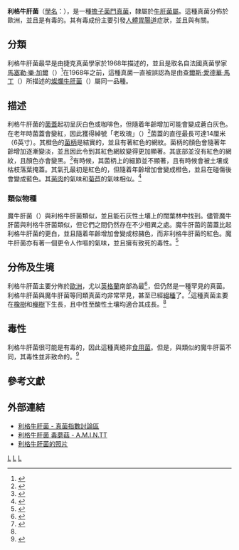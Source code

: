{{Speciesbox 
| taxon = Boletus legaliae
| authority =  [[阿爾伯特·派拉特|Pilát]], 1968
| image = B.legaliae button.jpg
| synonyms = ''Boletus splendidus'' <small>C. Martín 1894</small><br/>
''Boletus satanoides'' sensu auct. mult.
}}
{{mycomorphbox
| name = 利格牛肝菌
| whichGills = adnate
| capShape = convex
| hymeniumType=pores
| stipeCharacter=bare
| ecologicalType=mycorrhizal
| sporePrintColor=olive-brown
| howEdible=poisonous
}}

'''利格牛肝菌'''（[[學名|學名]]：{{lang|la|'''''Boletus legaliae'''''}}），是一種[[擔子菌門|擔子菌門]][[真菌|真菌]]，隸屬於[[牛肝菌屬|牛肝菌屬]]。這種真菌分佈於歐洲，並且是有毒的。其有毒成份主要引發[[人體胃腸道|人體胃腸道]]症狀，並且與{{link-en|魔牛肝菌|Boletus satanas}}有關。

==分類==
利格牛肝菌最早是由捷克真菌學家{{link-en|阿爾伯特·派拉特|Albert Pilát}}於1968年描述的，並且是取名自法國真菌學家[[馬塞勒·樂·加爾|馬塞勒·樂·加爾]]（{{lang|fr|Marcelle Le Gal}}）<ref>{{cite web |author= Bernard Crozes |url= http://mycostra.free.fr/bulletin/femmes_mycologues.htm |title= Les femmes mycologues |accessdate= 2008-07-04 |publisher= Mycological Society of Strasbourg |language= fr |archive-date= 2008-04-14 |archive-url= https://web.archive.org/web/20080414205401/http://mycostra.free.fr/bulletin/femmes_mycologues.htm |dead-url= no }}</ref>在1968年之前，這種真菌一直被誤認為是由[[查爾斯·愛德華·馬丁|查爾斯·愛德華·馬丁]]（{{lang|fr|Charles-Édouard Martín}}）所描述的[[燦爛牛肝菌|燦爛牛肝菌]]（''{{lang|en|Boletus splendidus}}''）屬同一品種。

==描述==
利格牛肝菌的[[菌蓋|菌蓋]]起初呈灰白色或咖啡色，但隨着年齡增加可能會變成蒼白灰色。在老年時菌蓋會變紅，因此獲得綽號「老玫瑰」（{{lang|en|old rose}}）<ref name=C&D1995>{{cite book | author = Régis Courtecuisse and Bernard Duhem  | year = (British version) 1995 | title = Mushrooms and Toadstools of Britain and Europe | publisher = Harper Collins | isbn = 0-00-220025-2}}</ref>菌蓋的直徑最長可達14厘米（6英寸）。其橙色的[[菌柄|菌柄]]是結實的，並且有著紅色的網紋。菌柄的顏色會隨著年齡增加逐漸變淡，並且因此令到其紅色網紋變得更加顯著。其底部並沒有紅色的網紋，且顏色亦會變黑。<ref>{{Cite web |url=http://boletales.com/genera/boletus/b-legaliae/ |title=B. legaliae - boletales |accessdate=2013-11-13 |archive-date=2015-07-02 |archive-url=https://web.archive.org/web/20150702053605/http://boletales.com/genera/boletus/b-legaliae/ |dead-url=no }}</ref>有時候，其菌柄上的細節並不顯著，且有時候會被土壤或枯枝落葉掩蓋。其氣孔最初是紅色的，但隨着年齡增加會變成橙色，並且在碰傷後會變成藍色。其[[菌肉|菌肉]]的氣味和[[菊苣|菊苣]]的氣味相似。<ref name = "MarcelBon87">{{cite book | author = Marcel Bon | year = 1987 | title = The Mushrooms and Toadstools of Britain and North Western Europe | url = https://archive.org/details/mushroomstoadsto0000bonm | publisher = Hodder and Stoughton | isbn = 0-340-39935-X}}</ref>

===類似物種===
魔牛肝菌（''{{lang|en|Boletus satanas}}''）與利格牛肝菌類似，並且能石灰性土壤上的闊葉林中找到。儘管魔牛肝菌與利格牛肝菌類似，但它們之間仍然存在不少相異之處。魔牛肝菌的菌蓋比起利格牛肝菌的更白，並且隨着年齡增加會變成棕赭色，而非利格牛肝菌的紅色。魔牛肝菌亦有著一個更令人作嘔的氣味，並且擁有致死的毒性。<ref name=Phillips06>{{cite book | author = Roger Phillips | year = 2006  | title = Mushrooms | publisher = Pan MacMillan | isbn = 0-330-44237-6}}</ref>

==分佈及生境==
利格牛肝菌主要分佈於[[歐洲|歐洲]]，尤以[[英格蘭|英格蘭]]南部為最<ref>{{Cite web |url=http://www.rogersmushrooms.com/gallery/DisplayBlock~bid~5655~gid~~source~gallerydefault.asp |title=Rogers Mushrooms - Boletus legaliae Mushroom |accessdate=2013-11-13 |archive-date=2013-11-13 |archive-url=https://web.archive.org/web/20131113105019/http://www.rogersmushrooms.com/gallery/DisplayBlock~bid~5655~gid~~source~gallerydefault.asp |dead-url=no }}</ref>，但仍然是一種罕見的真菌。利格牛肝菌與魔牛肝菌等同類真菌均非常罕見，甚至已經[[絕種|絕種]]了。<ref>{{Cite web |url=http://www.basidiochecklist.info/DisplayResults.asp?intGBNum=40388 |title=British Checklist |accessdate=2013-11-13 |archive-date=2011-07-20 |archive-url=https://web.archive.org/web/20110720010634/http://www.basidiochecklist.info/DisplayResults.asp?intGBNum=40388 |dead-url=no }}</ref>這種真菌主要在[[櫟屬|橡樹]]和[[水青岡屬|櫸樹]]下生長，且中性至酸性土壤均適合其成長。<ref name=C&D1995/>

==毒性==
利格牛肝菌很可能是有毒的，因此這種真絕非[[食用菌|食用菌]]。但是，與類似的魔牛肝菌不同，其毒性並非致命的。<ref>{{Cite web |url=http://www.mycobank.org/BioloMICS.aspx?Table=Mycobank&Name=Boletus%20legaliae&ExactMatch=T |title=Boletus legaliae - MycoBank |accessdate=2013-11-13 |archive-date=2013-11-13 |archive-url=https://web.archive.org/web/20131113113210/http://www.mycobank.org/BioloMICS.aspx?Table=Mycobank&Name=Boletus%20legaliae&ExactMatch=T |dead-url=no }}</ref>

==參考文獻==
{{Portal|真菌}}
{{Reflist}}

==外部連結==
{{Commons|Category:Boletus legaliae}}
* [http://www.indexfungorum.org/Names/NamesRecord.asp?RecordID=327048 利格牛肝菌 - 真菌指數討論區]{{Wayback|url=http://www.indexfungorum.org/Names/NamesRecord.asp?RecordID=327048 |date=20131113105309 }}
* [http://www.funghiitaliani.it/?showtopic=30935 利格牛肝菌 毒蘑菇 - A.M.I.N.TT]{{Wayback|url=http://www.funghiitaliani.it/?showtopic=30935 |date=20131113104846 }}
* [http://www.bioinfo.org.uk/html/Boletus_legaliae.htm 利格牛肝菌的照片]{{Wayback|url=http://www.bioinfo.org.uk/html/Boletus_legaliae.htm |date=20131113105244 }}
{{Taxonbar|from=Q2656745}}

{{DEFAULTSORT:Boletus Legaliae}}
[[Category:毒蕈|L]]
[[Category:欧洲真菌|L]]
[[Category:牛肝菌屬|L]]